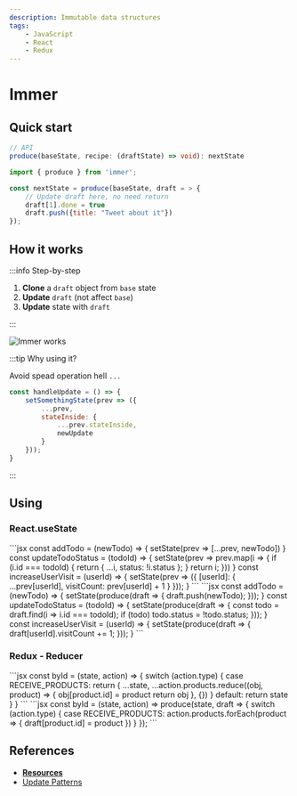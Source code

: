 ```yaml
---
description: Immutable data structures
tags:
    - JavaScript
    - React
    - Redux
---
```


# Immer


## Quick start

```ts
// API
produce(baseState, recipe: (draftState) => void): nextState
```

```js
import { produce } from 'immer';

const nextState = produce(baseState, draft = > {
    // Update draft here, no need return
    draft[1].done = true
    draft.push({title: "Tweet about it"})
});
```

## How it works

:::info Step-by-step

1. **Clone** a `draft` object from `base` state
2. **Update** `draft` (not affect `base`)
3. **Update** state with `draft`

:::

![Immer works](../../../_assets_/how-immer-works.png)

:::tip Why using it?

Avoid spead operation hell `...`

```jsx
const handleUpdate = () => {
    setSomethingState(prev => ({
        ...prev,
        stateInside: {
            ...prev.stateInside,
            newUpdate
        }
    }));
}
```

:::

## Using

### React.useState

<Tabs>
  <TabItem value="without-immer" label="Without Immer" default>
    ```jsx
    const addTodo = (newTodo) => {
        setState(prev => [...prev, newTodo])
    }
    const updateTodoStatus = (todoId) => {
        setState(prev => prev.map(i => {
            if (i.id === todoId) {
                return { ...i, status: !i.status };
            }
            return i;
        }))
    }
    const increaseUserVisit = (userId) => {
        setState(prev => ({
            [userId]: {
                ...prev[userId],
                visitCount: prev[userId] + 1
            }
        }));
    }
    ```
  </TabItem>
  <TabItem value="with-immer" label="With Immer">
    ```jsx
    const addTodo = (newTodo) => {
        setState(produce(draft => {
            draft.push(newTodo);
        }));
    }
    const updateTodoStatus = (todoId) => {
        setState(produce(draft => {
            const todo = draft.find(i => i.id === todoId);
            if (todo) todo.status = !todo.status;
        }));
    }
    const increaseUserVisit = (userId) => {
        setState(produce(draft => {
            draft[userId].visitCount += 1;
        }));
    }
    ```
  </TabItem>
</Tabs>

### Redux - Reducer

<Tabs>
  <TabItem value="without-immer" label="Without Immer" default>
    ```jsx
    const byId = (state, action) => {
        switch (action.type) {
            case RECEIVE_PRODUCTS:
                return {
                    ...state,
                    ...action.products.reduce((obj, product) => {
                        obj[product.id] = product
                        return obj
                    }, {})
                }
            default:
                return state
        }
    }
    ```
  </TabItem>
  <TabItem value="with-immer" label="With Immer">
    ```jsx
    const byId = (state, action) =>
        produce(state, draft => {
            switch (action.type) {
                case RECEIVE_PRODUCTS:
                    action.products.forEach(product => {
                        draft[product.id] = product
                    })
            }
        });
    ```
  </TabItem>
</Tabs>

## References

- [**Resources**](https://immerjs.github.io/immer)
- [Update Patterns](https://immerjs.github.io/immer/update-patterns)
